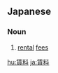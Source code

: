 ==Japanese==
{{ja-kanjitab|ちん|りょう|yomi=o}}

===Noun===
{{ja-noun|ちんりょう}}

# [[rental]] [[fees]]

[[hu:賃料]]
[[ja:賃料]]